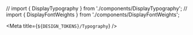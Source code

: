 // import { DisplayTypography } from './components/DisplayTypography';
// import { DisplayFontWeights } from './components/DisplayFontWeights';

<Meta title={`${DESIGN_TOKENS}/Typography`} />

<Story name="Typography">
  <DisplayFonts />
</Story>

